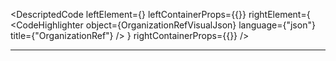 
<DescriptedCode
  leftElement={<OrganizationRefDesc />}
  leftContainerProps={{}}
  rightElement={
    <CodeHighlighter
      object={OrganizationRefVisualJson}
      language={"json"}
      title={"OrganizationRef"}
    />
  }
  rightContainerProps={{}}
/>

---
